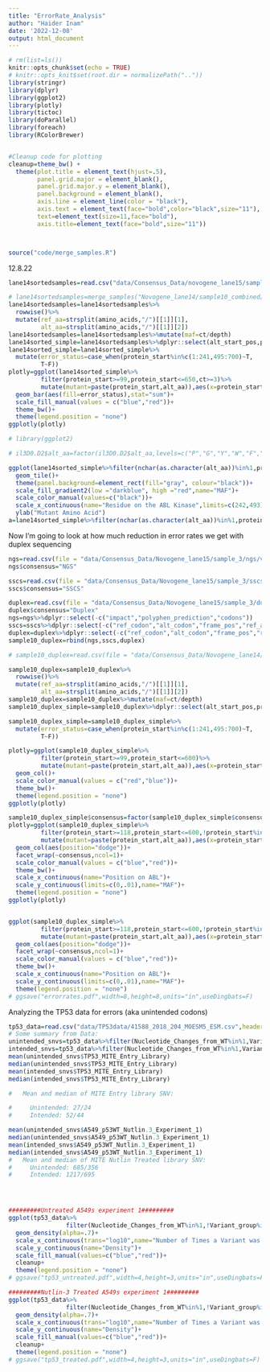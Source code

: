 ```yaml
---
title: "ErrorRate_Analysis"
author: "Haider Inam"
date: '2022-12-08'
output: html_document
---
```


```r
# rm(list=ls())
knitr::opts_chunk$set(echo = TRUE)
# knitr::opts_knit$set(root.dir = normalizePath(".."))
library(stringr)
library(dplyr)
library(ggplot2)
library(plotly)
library(tictoc)
library(doParallel)
library(foreach)
library(RColorBrewer)


#Cleanup code for plotting
cleanup=theme_bw() +
  theme(plot.title = element_text(hjust=.5),
        panel.grid.major = element_blank(),
        panel.grid.major.y = element_blank(),
        panel.background = element_blank(),
        axis.line = element_line(color = "black"),
        axis.text = element_text(face="bold",color="black",size="11"),
        text=element_text(size=11,face="bold"),
        axis.title=element_text(face="bold",size="11"))




```

```r
source("code/merge_samples.R")
```


12.8.22
```r
lane14sortedsamples=read.csv("data/Consensus_Data/novogene_lane15/sample_3/ngs/variants_unique_ann.csv")

# lane14sortedsamples=merge_samples("Novogene_lane14/sample10_combined/sscs","Novogene_lane14/sample11/sscs")
lane14sortedsamples=lane14sortedsamples%>%
  rowwise()%>%
  mutate(ref_aa=strsplit(amino_acids,"/")[[1]][1],
         alt_aa=strsplit(amino_acids,"/")[[1]][2])
lane14sortedsamples=lane14sortedsamples%>%mutate(maf=ct/depth)
lane14sorted_simple=lane14sortedsamples%>%dplyr::select(alt_start_pos,protein_start,ref,alt,ref_aa,alt_aa,consequence_terms,ct,depth,maf)
lane14sorted_simple=lane14sorted_simple%>%
  mutate(error_status=case_when(protein_start%in%c(1:241,495:700)~T,
         T~F))
plotly=ggplot(lane14sorted_simple%>%
         filter(protein_start>=99,protein_start<=650,ct>=3)%>%
         mutate(mutant=paste(protein_start,alt_aa)),aes(x=protein_start,y=maf))+
  geom_bar(aes(fill=error_status),stat="sum")+
  scale_fill_manual(values = c("blue","red"))+
  theme_bw()+
  theme(legend.position = "none")
ggplotly(plotly)

# library(ggplot2)

# il3D0.D2$alt_aa=factor(il3D0.D2$alt_aa,levels=c("P","G","Y","W","F","V","L","I","A","T","S","Q","N","M","C","E","D","R","K","H"))

ggplot(lane14sorted_simple%>%filter(nchar(as.character(alt_aa))%in%1,protein_start>=242,protein_start<=494),aes(x=protein_start,y=alt_aa,fill=ct))+
  geom_tile()+
  theme(panel.background=element_rect(fill="gray", colour="black"))+
  scale_fill_gradient2(low ="darkblue", high ="red",name="MAF")+
  scale_color_manual(values=c("black"))+
  scale_x_continuous(name="Residue on the ABL Kinase",limits=c(242,493),expand=c(0,0),breaks = c(248,250,256, 271,275,300,325,350,363,375,381,400,405,425,450,475))+
  ylab("Mutant Amino Acid")
a=lane14sorted_simple%>%filter(nchar(as.character(alt_aa))%in%1,protein_start>=242,protein_start<=494,consequence_terms%in%"missense_variant")
```


Now I'm going to look at how much reduction in error rates we get with duplex sequencing
```r
ngs=read.csv(file = "data/Consensus_Data/Novogene_lane15/sample_3/ngs/variants_unique_ann.csv",header=T,stringsAsFactors = F)
ngs$consensus="NGS"

sscs=read.csv(file = "data/Consensus_Data/Novogene_lane15/sample_3/sscs/variant_caller_outputs/variants_unique_ann.csv",header=T,stringsAsFactors = F)
sscs$consensus="SSCS"

duplex=read.csv(file = "data/Consensus_Data/Novogene_lane15/sample_3/duplex/variant_caller_outputs/variants_unique_ann.csv",header=T,stringsAsFactors = F)
duplex$consensus="Duplex"
ngs=ngs%>%dplyr::select(-c("impact","polyphen_prediction","codons"))
sscs=sscs%>%dplyr::select(-c("ref_codon","alt_codon","frame_pos","ref_aa","alt_aa"))
duplex=duplex%>%dplyr::select(-c("ref_codon","alt_codon","frame_pos","ref_aa","alt_aa"))
sample10_duplex=rbind(ngs,sscs,duplex)

# sample10_duplex=read.csv(file = "data/Consensus_Data/Novogene_lane14/sample10_combined/duplex/variant_caller_outputs/variants_unique_ann.csv",header=T,stringsAsFactors = F)

sample10_duplex=sample10_duplex%>%
  rowwise()%>%
  mutate(ref_aa=strsplit(amino_acids,"/")[[1]][1],
         alt_aa=strsplit(amino_acids,"/")[[1]][2])
sample10_duplex=sample10_duplex%>%mutate(maf=ct/depth)
sample10_duplex_simple=sample10_duplex%>%dplyr::select(alt_start_pos,protein_start,ref,alt,ref_aa,alt_aa,consequence_terms,ct,depth,maf,consensus)

sample10_duplex_simple=sample10_duplex_simple%>%
  mutate(error_status=case_when(protein_start%in%c(1:241,495:700)~T,
         T~F))

plotly=ggplot(sample10_duplex_simple%>%
         filter(protein_start>=99,protein_start<=600)%>%
         mutate(mutant=paste(protein_start,alt_aa)),aes(x=protein_start,y=maf,color=error_status))+
  geom_col()+
  scale_color_manual(values = c("red","blue"))+
  theme_bw()+
  theme(legend.position = "none")
ggplotly(plotly)

sample10_duplex_simple$consensus=factor(sample10_duplex_simple$consensus,levels=c("NGS","SSCS","Duplex"))
plotly=ggplot(sample10_duplex_simple%>%
         filter(protein_start>=118,protein_start<=600,!protein_start%in%c(411,493,321,417),ct>=2)%>%
         mutate(mutant=paste(protein_start,alt_aa)),aes(x=protein_start,y=maf,color=error_status))+
  geom_col(aes(position="dodge"))+
  facet_wrap(~consensus,ncol=1)+
  scale_color_manual(values = c("blue","red"))+
  theme_bw()+
  scale_x_continuous(name="Position on ABL")+
  scale_y_continuous(limits=c(0,.01),name="MAF")+
  theme(legend.position = "none")
ggplotly(plotly)


ggplot(sample10_duplex_simple%>%
         filter(protein_start>=118,protein_start<=600,!protein_start%in%c(411,493,321,417),ct>=2)%>%
         mutate(mutant=paste(protein_start,alt_aa)),aes(x=protein_start,y=maf,color=error_status))+
  geom_col(aes(position="dodge"))+
  facet_wrap(~consensus,ncol=1)+
  scale_color_manual(values = c("blue","red"))+
  theme_bw()+
  scale_x_continuous(name="Position on ABL")+
  scale_y_continuous(limits=c(0,.01),name="MAF")+
  theme(legend.position = "none")
# ggsave("errorrates.pdf",width=8,height=8,units="in",useDingbats=F)  
```

Analyzing the TP53 data for errors (aka unintended codons)
```r
tp53_data=read.csv("data/TP53data/41588_2018_204_MOESM5_ESM.csv",header = T,stringsAsFactors = F)
# Some summary from Data:
unintended_snvs=tp53_data%>%filter(Nucleotide_Changes_from_WT%in%1,Variant_group%in%"Unintended")
intended_snvs=tp53_data%>%filter(Nucleotide_Changes_from_WT%in%1,Variant_group%in%"IntendedVtCodon")
mean(unintended_snvs$TP53_MITE_Entry_Library)
median(unintended_snvs$TP53_MITE_Entry_Library)
mean(intended_snvs$TP53_MITE_Entry_Library)
median(intended_snvs$TP53_MITE_Entry_Library)

#   Mean and median of MITE Entry library SNV:

#     Unintended: 27/24
#     Intended: 52/44

mean(unintended_snvs$A549_p53WT_Nutlin.3_Experiment_1)
median(unintended_snvs$A549_p53WT_Nutlin.3_Experiment_1)
mean(intended_snvs$A549_p53WT_Nutlin.3_Experiment_1)
median(intended_snvs$A549_p53WT_Nutlin.3_Experiment_1)
#   Mean and median of MITE Nutlin Treated library SNV:
#     Unintended: 685/356
#     Intended: 1217/695




#########Untreated A549s experiment 1#########
ggplot(tp53_data%>%
                filter(Nucleotide_Changes_from_WT%in%1,!Variant_group%in%"IntendedWtCodon",TP53_MITE_Expression_Library<=200000),aes(x=TP53_MITE_Expression_Library,fill=Variant_group))+
  geom_density(alpha=.7)+
  scale_x_continuous(trans="log10",name="Number of Times a Variant was Seen")+
  scale_y_continuous(name="Density")+
  scale_fill_manual(values=c("blue","red"))+
  cleanup+
  theme(legend.position = "none")
# ggsave("tp53_untreated.pdf",width=4,height=3,units="in",useDingbats=F)

#########Nutlin-3 Treated A549s experiment 1#########
ggplot(tp53_data%>%
                filter(Nucleotide_Changes_from_WT%in%1,!Variant_group%in%"IntendedWtCodon",A549_p53WT_Nutlin.3_Experiment_1<=20000),aes(x=A549_p53WT_Nutlin.3_Experiment_1,fill=Variant_group))+
  geom_density(alpha=.7)+
  scale_x_continuous(trans="log10",name="Number of Times a Variant was Seen")+
  scale_y_continuous(name="Density")+
  scale_fill_manual(values=c("blue","red"))+
  cleanup+
  theme(legend.position = "none")
# ggsave("tp53_treated.pdf",width=4,height=3,units="in",useDingbats=F)
```

